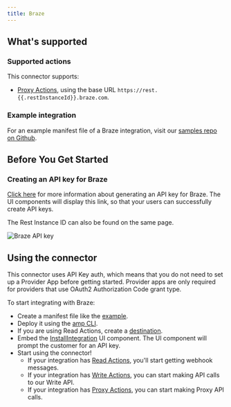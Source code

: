 ```yaml
---
title: Braze
---
```

## What's supported

### Supported actions

This connector supports:
- [Proxy Actions](/proxy-actions), using the base URL `https://rest.{{.restInstanceId}}.braze.com`.

### Example integration

For an example manifest file of a Braze integration, visit our [samples repo on Github](https://github.com/amp-labs/samples/blob/main/braze/amp.yaml).

## Before You Get Started

### Creating an API key for Braze

[Click here](https://www.braze.com/docs/api/basics/#creating-rest-api-keys) for more information about generating an API key for Braze. The UI components will display this link, so that your users can successfully create API keys.

The Rest Instance ID can also be found on the same page.

![Braze API key](/images/provider-guides/braze-api-key.png)

## Using the connector

This connector uses API Key auth, which means that you do not need to set up a Provider App before getting started. Provider apps are only required for providers that use OAuth2 Authorization Code grant type.

To start integrating with Braze:
- Create a manifest file like the [example](https://github.com/amp-labs/samples/blob/main/braze/amp.yaml).
- Deploy it using the [amp CLI](/cli/overview).
- If you are using Read Actions, create a [destination](/destinations).
- Embed the [InstallIntegration](/embeddable-ui-components#install-integration) UI component. The UI component will prompt the customer for an API key.
- Start using the connector!
  - If your integration has [Read Actions](/read-actions), you'll start getting webhook messages.
  - If your integration has [Write Actions](/write-actions), you can start making API calls to our Write API.
  - If your integration has [Proxy Actions](/proxy-actions), you can start making Proxy API calls.